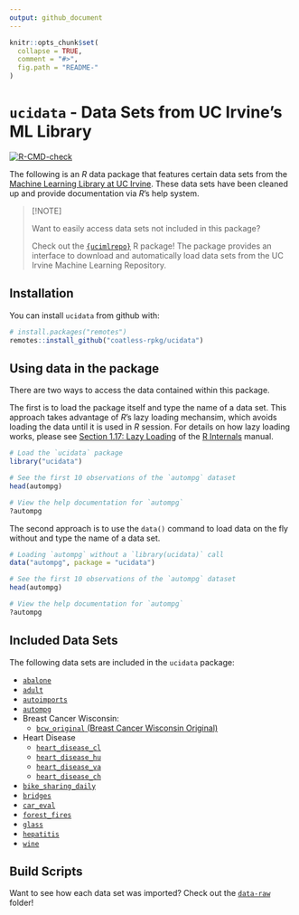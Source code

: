 ```yaml
---
output: github_document
---
```


<!-- README.md is generated from README.Rmd. Please edit that file -->

```r
knitr::opts_chunk$set(
  collapse = TRUE,
  comment = "#>",
  fig.path = "README-"
)
```

# `ucidata` - Data Sets from UC Irvine's ML Library 

<!-- badges: start -->
[![R-CMD-check](https://github.com/coatless-rpkg/ucidata/actions/workflows/R-CMD-check.yaml/badge.svg)](https://github.com/coatless-rpkg/ucidata/actions/workflows/R-CMD-check.yaml)
<!-- badges: end -->

The following is an _R_ data package that features certain data sets from 
the [Machine Learning Library at UC Irvine](https://archive.ics.uci.edu/ml/).
These data sets have been cleaned up and provide documentation via _R_'s help system. 

> [!NOTE]
>
> Want to easily access data sets not included in this package? 
> 
> Check out the [`{ucimlrepo}`](https://github.com/coatless-rpkg/ucimlrepo) R package!
> The package provides an interface to download and automatically load data 
> sets from the UC Irvine Machine Learning Repository.

## Installation

You can install `ucidata` from github with:

```r
# install.packages("remotes")
remotes::install_github("coatless-rpkg/ucidata")
```

## Using data in the package

There are two ways to access the data contained within this package. 

The first is to load the package itself and type the name of a data set.
This approach takes advantage of _R_'s lazy loading mechansim, which avoids
loading the data until it is used in _R_ session. For details on 
how lazy loading works, please see [Section 1.17: Lazy Loading](https://cran.r-project.org/doc/manuals/r-release/R-ints.html#Lazy-loading)
of the [R Internals](https://cran.r-project.org/doc/manuals/r-release/R-ints.html)
manual.

```r
# Load the `ucidata` package
library("ucidata")

# See the first 10 observations of the `autompg` dataset
head(autompg)

# View the help documentation for `autompg`
?autompg
```

The second approach is to use the `data()` command to load data on the 
fly without and type the name of a data set.

```r
# Loading `autompg` without a `library(ucidata)` call
data("autompg", package = "ucidata")

# See the first 10 observations of the `autompg` dataset
head(autompg)

# View the help documentation for `autompg`
?autompg
```

## Included Data Sets

The following data sets are included in the `ucidata` package:

- [`abalone`](https://archive.ics.uci.edu/ml/datasets/abalone)
- [`adult`](https://archive.ics.uci.edu/ml/datasets/adult)
- [`autoimports`](https://archive.ics.uci.edu/ml/datasets/Automobile)
- [`autompg`](https://archive.ics.uci.edu/ml/datasets/auto+mpg)
- Breast Cancer Wisconsin:
    - [`bcw_original` (Breast Cancer Wisconsin Original)](https://archive.ics.uci.edu/ml/datasets/breast+cancer+wisconsin+(original))
- Heart Disease
    - [`heart_disease_cl`](https://archive.ics.uci.edu/ml/datasets/Heart+Disease)
    - [`heart_disease_hu`](https://archive.ics.uci.edu/ml/datasets/Heart+Disease)
    - [`heart_disease_va`](https://archive.ics.uci.edu/ml/datasets/Heart+Disease)
    - [`heart_disease_ch`](https://archive.ics.uci.edu/ml/datasets/Heart+Disease)
- [`bike_sharing_daily`](https://archive.ics.uci.edu/ml/datasets/bike+sharing+dataset)
- [`bridges`](https://archive.ics.uci.edu/ml/datasets/Pittsburgh+Bridges)
- [`car_eval`](https://archive.ics.uci.edu/ml/datasets/Car+Evaluation)
- [`forest_fires`](https://archive.ics.uci.edu/ml/datasets/Forest+Fires)
- [`glass`](https://archive.ics.uci.edu/ml/datasets/Glass+Identification)
- [`hepatitis`](https://archive.ics.uci.edu/ml/datasets/hepatitis)
- [`wine`](https://archive.ics.uci.edu/ml/datasets/wine)

## Build Scripts

Want to see how each data set was imported? Check out the [`data-raw`](https://github.com/coatless-rpkg/ucidata/tree/master/data-raw) folder!
